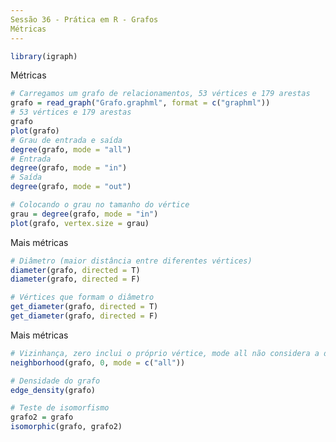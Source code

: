 ```yaml
---
Sessão 36 - Prática em R - Grafos
Métricas
---
```


```r
library(igraph)
```

Métricas
```r
# Carregamos um grafo de relacionamentos, 53 vértices e 179 arestas
grafo = read_graph("Grafo.graphml", format = c("graphml"))
# 53 vértices e 179 arestas
grafo
plot(grafo)
# Grau de entrada e saída
degree(grafo, mode = "all")
# Entrada
degree(grafo, mode = "in")
# Saída
degree(grafo, mode = "out")

# Colocando o grau no tamanho do vértice
grau = degree(grafo, mode = "in")
plot(grafo, vertex.size = grau)
```

Mais métricas
```r
# Diâmetro (maior distância entre diferentes vértices)
diameter(grafo, directed = T)
diameter(grafo, directed = F)

# Vértices que formam o diâmetro
get_diameter(grafo, directed = T)
get_diameter(grafo, directed = F)
```

Mais métricas
```r
# Vizinhança, zero inclui o próprio vértice, mode all não considera a direção
neighborhood(grafo, 0, mode = c("all"))

# Densidade do grafo
edge_density(grafo)

# Teste de isomorfismo
grafo2 = grafo
isomorphic(grafo, grafo2)
```

